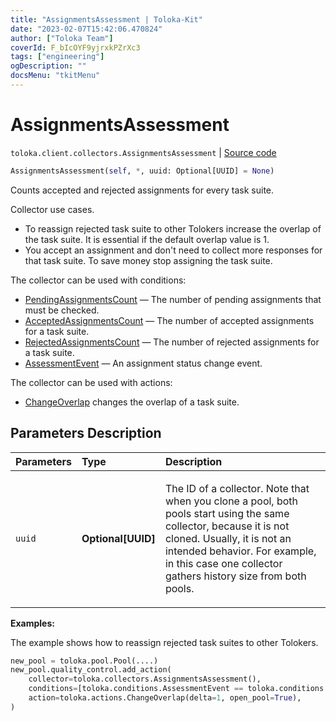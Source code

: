 ```yaml
---
title: "AssignmentsAssessment | Toloka-Kit"
date: "2023-02-07T15:42:06.470824"
author: ["Toloka Team"]
coverId: F_bIcOYF9yjrxkPZrXc3
tags: ["engineering"]
ogDescription: ""
docsMenu: "tkitMenu"
---
```


# AssignmentsAssessment
`toloka.client.collectors.AssignmentsAssessment` | [Source code](https://github.com/Toloka/toloka-kit/blob/v1.1.3/src/client/collectors.py#L165)

```python
AssignmentsAssessment(self, *, uuid: Optional[UUID] = None)
```

Counts accepted and rejected assignments for every task suite.

Collector use cases.
- To reassign rejected task suite to other Tolokers increase
the overlap of the task suite. It is essential if the default overlap value is 1.
- You accept an assignment and don't need to collect more responses for that task suite. To save money stop assigning the task suite.

The collector can be used with conditions:
* [PendingAssignmentsCount](/docs-new/toloka-kit/reference/toloka.client.conditions.PendingAssignmentsCount) — The number of pending assignments that must be checked.
* [AcceptedAssignmentsCount](/docs-new/toloka-kit/reference/toloka.client.conditions.AcceptedAssignmentsCount) — The number of accepted assignments for a task suite.
* [RejectedAssignmentsCount](/docs-new/toloka-kit/reference/toloka.client.conditions.RejectedAssignmentsCount) — The number of rejected assignments for a task suite.
* [AssessmentEvent](/docs-new/toloka-kit/reference/toloka.client.conditions.AssessmentEvent) — An assignment status change event.

The collector can be used with actions:
* [ChangeOverlap](/docs-new/toloka-kit/reference/toloka.client.actions.ChangeOverlap) changes the overlap of a task suite.

## Parameters Description

| Parameters | Type | Description |
| :----------| :----| :-----------|
`uuid`|**Optional\[UUID\]**|<p>The ID of a collector. Note that when you clone a pool, both pools start using the same collector, because it is not cloned. Usually, it is not an intended behavior. For example, in this case one collector gathers history size from both pools.</p>

**Examples:**

The example shows how to reassign rejected task suites to other Tolokers.

```python
new_pool = toloka.pool.Pool(....)
new_pool.quality_control.add_action(
    collector=toloka.collectors.AssignmentsAssessment(),
    conditions=[toloka.conditions.AssessmentEvent == toloka.conditions.AssessmentEvent.REJECT],
    action=toloka.actions.ChangeOverlap(delta=1, open_pool=True),
)
```
